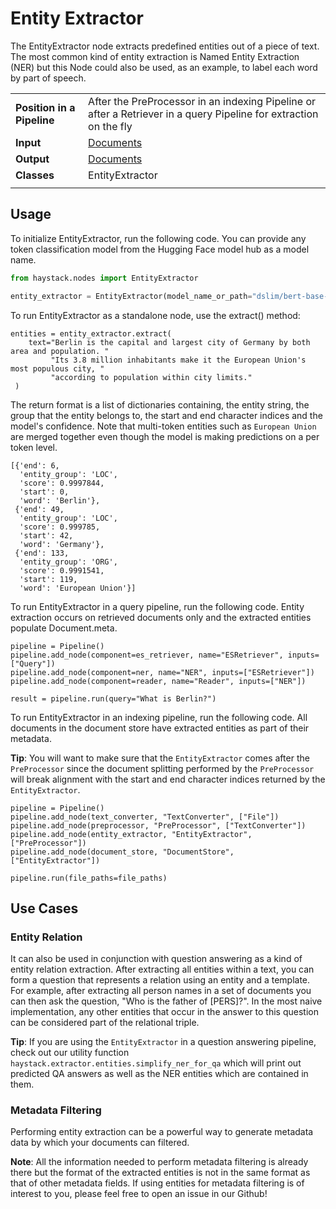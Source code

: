 # Entity Extractor

The EntityExtractor node extracts predefined entities out of a piece of text.
The most common kind of entity extraction is Named Entity Extraction (NER) but
this Node could also be used, as an example, to label each word by part of speech.

|||
|-------------|-----------------------------------------------------------------------------------------------------------------------------------------------------------------------------|
|__Position in a Pipeline__| After the PreProcessor in an indexing Pipeline or after a Retriever in a query Pipeline for extraction on the fly |
|__Input__       | [Documents](/components/documents-answers-labels#document)                                                                                                                                                                   |
|__Output__      | [Documents](/components/documents-answers-labels#document)                                                                                                                                                                     |
|__Classes__     | EntityExtractor                                                                                                                                             |
|||

## Usage

To initialize EntityExtractor, run the following code.
You can provide any token classification model from the Hugging Face model hub as a model name.

``` python
from haystack.nodes import EntityExtractor

entity_extractor = EntityExtractor(model_name_or_path="dslim/bert-base-NER")
```

To run EntityExtractor as a standalone node, use the extract() method:

```
entities = entity_extractor.extract(
    text="Berlin is the capital and largest city of Germany by both area and population. "
         "Its 3.8 million inhabitants make it the European Union's most populous city, "
         "according to population within city limits."
 )
```

The return format is a list of dictionaries containing, the entity string,
the group that the entity belongs to, the start and end character indices and the model's confidence.
Note that multi-token entities such as `European Union` are merged together even though the model is making predictions on a per token level.

```
[{'end': 6,
  'entity_group': 'LOC',
  'score': 0.9997844,
  'start': 0,
  'word': 'Berlin'},
 {'end': 49,
  'entity_group': 'LOC',
  'score': 0.999785,
  'start': 42,
  'word': 'Germany'},
 {'end': 133,
  'entity_group': 'ORG',
  'score': 0.9991541,
  'start': 119,
  'word': 'European Union'}]
```

To run EntityExtractor in a query pipeline, run the following code.
Entity extraction occurs on retrieved documents only and the extracted entities populate Document.meta.

```
pipeline = Pipeline()
pipeline.add_node(component=es_retriever, name="ESRetriever", inputs=["Query"])
pipeline.add_node(component=ner, name="NER", inputs=["ESRetriever"])
pipeline.add_node(component=reader, name="Reader", inputs=["NER"])

result = pipeline.run(query="What is Berlin?")
```

To run EntityExtractor in an indexing pipeline, run the following code.
All documents in the document store have extracted entities as part of their metadata.

<div className="max-w-xl bg-yellow-light-theme border-l-8 border-yellow-dark-theme px-6 pt-6 pb-4 my-4 rounded-md dark:bg-yellow-900">

**Tip**: You will want to make sure that the `EntityExtractor` comes after the `PreProcessor` since the document splitting
performed by the `PreProcessor` will break alignment with the start and end character indices returned by the `EntityExtractor`.

</div>

```
pipeline = Pipeline()
pipeline.add_node(text_converter, "TextConverter", ["File"])
pipeline.add_node(preprocessor, "PreProcessor", ["TextConverter"])
pipeline.add_node(entity_extractor, "EntityExtractor", ["PreProcessor"])
pipeline.add_node(document_store, "DocumentStore", ["EntityExtractor"])

pipeline.run(file_paths=file_paths)
```

## Use Cases

### Entity Relation

It can also be used in conjunction with question answering as a kind of entity relation extraction.
After extracting all entities within a text, you can form a question that represents a relation using an entity and a template.
For example, after extracting all person names in a set of documents you can then ask the question,
"Who is the father of [PERS]?".
In the most naive implementation, any other entities that occur in the answer to this question can be considered part of the relational triple.

<div className="max-w-xl bg-yellow-light-theme border-l-8 border-yellow-dark-theme px-6 pt-6 pb-4 my-4 rounded-md dark:bg-yellow-900">

**Tip**: If you are using the `EntityExtractor` in a question answering pipeline,
check out our utility function `haystack.extractor.entities.simplify_ner_for_qa` which will print
out predicted QA answers as well as the NER entities which are contained in them.

</div>

### Metadata Filtering

Performing entity extraction can be a powerful way to generate metadata data
by which your documents can filtered.

<div className="max-w-xl bg-yellow-light-theme border-l-8 border-yellow-dark-theme px-6 pt-6 pb-4 my-4 rounded-md dark:bg-yellow-900">

**Note**: All the information needed to perform metadata filtering is already there but the format of the extracted entities is not in
the same format as that of other metadata fields.
If using entities for metadata filtering is of interest to you, please feel free to open an issue in our Github!

</div>